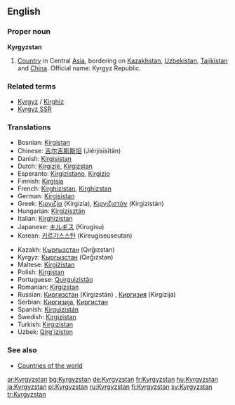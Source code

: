 ==English==
{{wikipedia}}

===Proper noun===
'''Kyrgyzstan'''

# [[Country]] in Central [[Asia]], bordering on [[Kazakhstan]], [[Uzbekistan]], [[Tajikistan]] and [[China]]. Official name: Kyrgyz Republic.

===Related terms===
*[[Kyrgyz]] / [[Kirghiz]]
*[[Kyrgyz SSR]]

===Translations===
{{rfc-level|Translations at L3+ (AutoFormat would have corrected level of Related terms)}}
{{top}}
*Bosnian: [[Kirgistan]] {{m}}
*Chinese: [[吉尔吉斯斯坦]] (Jíěrjísīsītǎn)
*Danish: [[Kirgisistan]]
*Dutch: [[Kirgizië]], [[Kirgizstan]]
*Esperanto: [[Kirgizistano]], [[Kirgizio]]
*Finnish: [[Kirgisia]]
*French: [[Kirghizistan]], [[Kirghizstan]]
*German: [[Kirgisistan]]
*Greek: [[Κιργιζία]] (Kirgizía), [[Κιργιζιστάν]] (Kirgizistán)
*Hungarian: [[Kirgizisztán]]
*Italian: [[Kirghizistan]]
*Japanese: [[キルギス]] (Kirugisu)
*Korean: [[키르기스스탄]] (Kireugiseuseutan)
{{mid}}
*Kazakh: [[Қырғызстан]] (Qırğızstan)
*Kyrgyz: [[Кыргызстан]] (Qırğızstan)
*Maltese: [[Kirgiżistan]]
*Polish: [[Kirgistan]]
*Portuguese: [[Quirguizistão]]
*Romanian: [[Kirgizstan]] {{n}}
*Russian: [[Киргизстан]] (Kirgizstán) {{m}}, [[Киргизия]] (Kirgízija) {{f}}
*Serbian: [[Киргизија]], [[Киргистан]]
*Spanish: [[Kirguizistán]]
*Swedish: [[Kirgizistan]]
*Turkish: [[Kırgızistan]]
*Uzbek: [[Qirg'iziston]]
{{bottom}}

===See also===
* [[Countries of the world]]

[[ar:Kyrgyzstan]]
[[bg:Kyrgyzstan]]
[[de:Kyrgyzstan]]
[[fr:Kyrgyzstan]]
[[hu:Kyrgyzstan]]
[[ja:Kyrgyzstan]]
[[pl:Kyrgyzstan]]
[[ru:Kyrgyzstan]]
[[fi:Kyrgyzstan]]
[[sv:Kyrgyzstan]]
[[tr:Kyrgyzstan]]